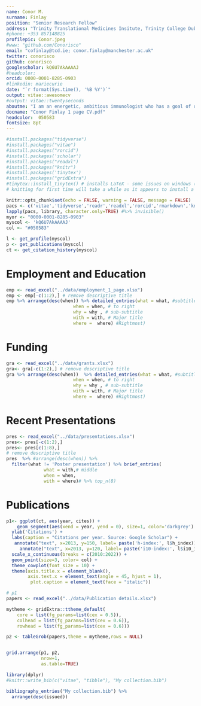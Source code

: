 ```yaml
---
name: Conor M.
surname: Finlay
position: "Senior Research Fellow"
address: "Trinity Translational Medicines Insitute, Trinity College Dublin"
#phone: +353 857148825
profilepic: Conor.jpeg
#www: "github.com/Conorisco"
email: "cofinlay@tcd.ie; conor.finlay@manchester.ac.uk"
twitter: conorisco
github: conorisco
googlescholar: kQ6U7AkAAAAJ
#headcolor:
orcid: 0000-0001-8285-0903
#linkedin: mariecurie
date: "`r format(Sys.time(), '%B %Y')`"
output: vitae::awesomecv 
#output: vitae::twentyseconds
aboutme: "I am an energetic, ambitious immunologist who has a goal of or being a future world leader in macrophage biology. My career focus on myeloid cells has brought me through three disciplines, animal models, bioinformatics, and translational research. This approach makes me a uniquely well-rounded researcher in the Irish research environment who can plan, implement, and integrate pre-clinical, informatic and translational aspects of biomedical research. "
docname: "Conor Finlay 1 page CV.pdf"
headcolor: 	050583
fontsize: 8pt
---
```

<!-- #\fontsize{11}{18}{8}{8} -->
```r
#install.packages("tidyverse")
#install.packages("vitae")
#install.packages("rorcid")
#install.packages('scholar')
#install.packages("readxl")
#install.packages("knitr")
#install.packages('tinytex')
#install.packages("gridExtra")
#tinytex::install_tinytex() # installs LaTeX - some issues on windows (but only some)
# knitting for first time will take a while as it appears to install a bunch of tools for latex on run 1
```

```r
knitr::opts_chunk$set(echo = FALSE, warning = FALSE, message = FALSE)
pacs <- c('vitae','tidyverse','readr','readxl','rorcid','rmarkdown','knitr','scholar','cowplot','gridExtra','patchwork')
lapply(pacs, library, character.only=TRUE) #%>% invisible()
myor <- "0000-0001-8285-0903"
myscol <- 'kQ6U7AkAAAAJ'
col <- "#050583"
```

```r
l <- get_profile(myscol)
p <- get_publications(myscol)
ct <- get_citation_history(myscol)
```

<!-- # Research interests  -->
<!-- Cellular Immunologist with three core skills: *in vivo* **models of inflammation, bioinformatics and clinical research**. My main research interest is in what factors control mononuclear phagocyte (macrophage) differentiation during inflammation on a single cell level and how this impacts on disease outcomes. I have expertise T cell function, autoimmunity, type 2 immune responses, stromal-immune cell interactions, myeloid cells, data visualisation and programming. -->
<!-- # Snapshot -->
<!-- I am an energetic ambitious immunologist with a clear goal to build an independent research platform. My research passion is which factors control mononuclear phagocyte (macrophage) differentiation during inflammation and how this impacts on disease. My most recent work is currently under revision in the top ranked Immunology journal (IF 31). I am ready to educate the next generation of doctors and scientists and lead my own group to make transformative discoveries in Immunology. -->

<!-- # Current Roles -->
<!-- ## Senior Research Fellow, Trinity College Dublin -->
<!--  * COVID-19 SFI-funded strategic partnership, investigating myeloid cell dysfunction in COVID-19 -->
<!--  * Core facility development in single cell RNA-sequencing ("TCD Single Cell") -->
<!--  * Trinity Kidney Health Centre, lab management and biomarker research. -->

<!-- ## Honorary Research Fellow, University of Manchester -->
<!--  * Co-managing *MRC* programme grant with Prof. Judith Allen includes bi-monthly visits and weekly online meetings -->
<!--  * Ongoing collaborations with Judith Allen, Doug Dyer, Mark Travis and Matthew Hepworth groups -->

# Employment and Education
```r
emp <- read_excel("../data/employment_1_page.xlsx") 
emp <- emp[-c(1:2),] # remove descriptive title
emp %>% arrange(desc(when)) %>% detailed_entries(what = what, #subtitle
                         when = when, # to right
                         why = why , # sub-subtitle
                         with = with, # Major title
                         where =  where) #Rightmost)
```

<!-- # Education -->
<!-- # ```{r} -->
<!-- # edu <- read_excel("../data/education.xlsx")  -->
<!-- # edu <- edu[-c(1:2),] # remove descriptive title -->
<!-- # cols <- colnames(edu) -->
<!-- # edu  %>% arrange(desc(when)) %>% brief_entries( -->
<!-- #                         what = with, -->
<!-- #                          when = when,  -->
<!-- #                          with = where,  -->
<!-- #                       -->
<!-- #                          )  -->
<!-- #  -->
<!-- # ``` -->

<!-- \newpage -->
# Funding
```r

gra <- read_excel("../data/grants.xlsx")
gra<- gra[-c(1:2),] # remove descriptive title
gra %>% arrange(desc(when))  %>% detailed_entries(what = what, #subtitle
                         when = when, # to right
                         why = why , # sub-subtitle
                         with = with, # Major title
                         where =  where) #Rightmost)

```

<!-- # Scientific Skills -->

<!-- **Programming, Data analysis, Statistics & Visualisation**: R (Fluent, 5 years), Python (Intermediate, 3 years), RMarkdown (Intermediate, 3 years) Unix/Bash (Beginner). Data analysis/visualisation in and in R. Other programs: FlowJo and Prism, Adobe Illustrator, biostatistics and its application to experimental design and interpretation. Database creation and maintenance. R Shiny Apps. high-performance computing (basic).  -->

<!-- **Bioinformatics** Expert in summarising take-home messages from single cell RNA-sequencing analysis in R and python (4 years experience). Mass cytometery analysis (FLowCore, Spectre). Analysis of microarray/bulk RNA-seq datasets analysis in R (limma, DESeq2). Pathway analysis (IPA, GO), regulatory network analysis (SCENIC), trajectory inference (Slingshot, RNA velocity), clustering (hierarchical and graph-based methods), dimension reduction (UMAP, Trimap, PCA), basic experience with machine learning (non linear, random forest) and systems biology (graphs, networks, logical modelling and differential equations).  -->

<!--  **Animal models of Disease**: 12 years experience in in vivo model design: Autoimmunity (Experimental autoimmune encephalomyelitis, DSS-colitis, Imiquimod-induced inflammation), Cancer (B16 melanoma, CT26 lung), Infection (*L. sigmodontis*,*B. pertussis*, *F. hepatica*), Allergy (Allergen airway hypersensitivity) and general in vivo manipulation (Cell transfers, Irradiation/bone marrow transplantation peritonitis models, circadian rhythm modulation, cytokine administration, intraplueral injections). -->

<!-- **Laboratory techniques**: Expert in cell culture, cell sorting (BD Machines), high parameter (20+) flow cytometry, mass cytometry (including panel design), tissue digestion, ELISA, lab management, inventory, ordering, health and saftey.  -->

<!-- **Molecular biology** NGS library preparation (Illumina) for single cell RNA-sequencing (BD Rhapsody and 10X genomics), Illumina sequecing (Novaaseq 6000) study design for NGS experiments, RNA extraction, RT-qPCR, nucleic acid QC (TapeStation, Qubit), PCR. Label free quanitiative proteomics, bulk RNA-seq and ATAC-seq library preparation, enzyme assays.  -->

<!-- **Clinical research**: Cell isolation from blood (Whole blood, granulocytes/neutrophils, PBMC), biobanking, clinical database management (RedCap). Patient stratification, data curating and multi-modal integration: data analysis of longitudinal clinical datasets with 100s of clinical fields and 10000s of patients. Writing reports in RMarkdown to be read by clinicians and scientists.  -->

<!-- \newpage -->
<!-- # Teaching & Supervison -->
<!-- ## Formal teaching  -->
<!-- ```{r} -->
<!-- #teaching short version  -->
<!-- # t <- read_excel("../data/teaching.xlsx") -->
<!-- # t<- t[-c(1:2),] # remove descriptive title -->
<!-- # t  %>% arrange(desc(when)) %>% brief_entries( -->
<!-- #               with= what ,# middle -->
<!-- #               when = when, -->
<!-- #               what = with# left -->
<!-- #     ) # right -->

<!-- t <- read_excel("../data/teaching.xlsx") -->



<!-- t %>% arrange(desc(when))  %>% detailed_entries(what = what, #subtitle -->
<!--                          when = when, # to right -->
<!--                          why = why , # sub-subtitle -->
<!--                          with = with, # Major title -->
<!--                          where =  where) #Rightmost) -->

<!-- ``` -->

<!-- ```{r} -->
<!-- # #teaching long version  -->
<!-- # t <- read_excel("../data/teaching.xlsx") -->
<!-- # t<- t[-c(1:2),] # remove descriptive title -->
<!-- # t  %>% arrange(desc(when)) %>% brief_entries( -->
<!-- #               with= what ,# middle -->
<!-- #               when = when, -->
<!-- #               what = with# left -->
<!-- #     ) # right -->

<!-- ``` -->

<!-- **Additional teaching duties** In 2016 I took on the academic duties for a Professor in TCD on teaching sabbatical. This included all aspects of the role, including practical supervision, assessment and marking, tutorials and administrative duties (including backboard). I have organised visits for school students at various points between 2013-2016. I have developed a 12 hour course in basic data science skills for immunologists [basic data science skills for immunologist (click here)](https://conorisco.github.io/dataviz_immunology_r/  ). I acted as official ‘external mentor’ of a PhD student in Wellcome Trust in Immunomatrix in Complex Disease PhD program in Manchester. My teaching philosophy is Think-Pair-Share - a method to keep students engaged by creating a mini student led discussions in class.  -->

<!-- ## Young scientist supervision -->
<!-- ```{r} -->
<!-- sup <- read_excel("../data/supervison.xlsx") -->
<!-- sup<- sup[-c(1:2),] # remove descriptive title -->
<!-- sup  %>% arrange(desc(when)) %>% detailed_entries(what = what, #subtitle -->
<!--                          when = when, # to right -->
<!--                          why = why , # sub-subtitle -->
<!--                          with = with, # Major title -->
<!--                          where =  where) #Rightmost) -->

<!-- ``` -->

<!-- # Outreach and organisation -->

<!-- **Discover Research Night**, Dublin Sep 2014. Marie Skłodowska-Curie-funded. I was the event organiser responsible for public engagement at Trinity Biomedical Sciences Institute, organising a team of 50 researchers in leading themed tours of scientific facilities. We were the most subscribed event of Dublin Research Night (>500 members of the public) 8 weeks’ full-time.  -->

<!-- **10th International Symposium on Bordetella**, Sep 2013. Logistics manager responsible for operations of the conference including registration, AV equipment and support for speakers. -->

<!-- **Manchester Immunology Group Seminar Series**, May 2017 – Sep 2018. Co-lead organiser. Handling invitations, hospitality, communications, for renowned international speakers to visit University of Manchester. -->

<!-- **School talk**, Oaklands Community College, Edenderry Co. Offaly, 2021. “The life of a scientist”.  -->

<!-- **Single Cell TCD Core facility**. I formed a working group in 2021 to address the competitive disadvantage of not having a working single cell RNA-sequencing in TCD. The service was soft launched internally in 2022 on a cost-for-service basis and delivers a full pipeline from consultation, cellular isolation, library preparation, sequencing, bioinformatics and basic downstream analysis. I am to expand this to a full service and hire talent to expand the capability of this sercive to include external industry clinets. -->

<!-- \newpage -->

# Recent Presentations
```r
pres <- read_excel("../data/presentations.xlsx")
pres<- pres[-c(1:2),]
pres<- pres[c(1:8),]
# remove descriptive title
pres  %>% #arrange(desc(when)) %>% 
  filter(what != 'Poster presentation') %>% brief_entries(
              what = with,# middle
              when = when,
              with = where)# %>% top_n(8)
```
<!-- ## Poster -->
<!-- ```{r} -->
<!-- pres <- read_excel("../data/presentations.xlsx") -->
<!-- pres<- pres[-c(1:2),] # remove descriptive title -->
<!-- pres  %>% arrange(desc(when)) %>% filter(what == 'Poster presentation') %>% brief_entries( -->
<!--               what = with,# middle -->
<!--               when = when, -->
<!--               with = where) -->
<!-- ``` -->
<!-- ## Awards -->
<!-- ```{r} -->
<!-- awards <- read_excel("../data/awards.xlsx") -->
<!-- awards<- awards[-c(1:2),] # remove descriptive title -->
<!-- awards %>% arrange(desc(when))  %>% brief_entries( -->
<!--               what = with ,# middle -->
<!--               when = when  # left -->
<!--     ) # right -->
<!-- ``` -->

<!-- # Referees -->
<!-- ```{r} -->
<!-- ref <- read_excel("../data/referees.xlsx") -->
<!-- ref<- ref[-c(1:2),] # remove descriptive title -->
<!-- ref %>% detailed_entries(what = what, #subtitle -->
<!--                          when = when, # to right -->
<!--                         # why = why , # sub-subtitle -->
<!--                          with = with, # Major title -->
<!--                          where =  where) #Rightmost) -->
<!-- ``` -->
\newpage
# Publications
```r
p1<- ggplot(ct, aes(year, cites)) +
    geom_segment(aes(xend = year, yend = 0), size=1, color='darkgrey') +
  ylab('Citations') +
  labs(caption = "Citations per year. Source: Google Scholar") +
   annotate("text", x=2013, y=150, label= paste('h-index:', l$h_index)) +
     annotate("text", x=2013, y=120, label= paste('i10-index:', l$i10_index)) +
  scale_x_continuous(breaks = c(2010:2022)) +
  geom_point(size=3, color= col) +
  theme_cowplot(font_size = 10) +
  theme(axis.title.x = element_blank(),
        axis.text.x = element_text(angle = 45, hjust = 1),
         plot.caption = element_text(face = "italic"))

# p1
papers <- read_excel("../data/Publication details.xlsx")

mytheme <- gridExtra::ttheme_default(
    core = list(fg_params=list(cex = 0.5)),
    colhead = list(fg_params=list(cex = 0.6)),
    rowhead = list(fg_params=list(cex = 0.6)))

p2 <- tableGrob(papers,theme = mytheme,rows = NULL)


grid.arrange(p1, p2,
             nrow=1,
             as.table=TRUE)
```

```r
library(dplyr)
#knitr::write_bib(c("vitae", "tibble"), "My collection.bib")

bibliography_entries("My collection.bib") %>%
  arrange(desc(issued))

```

<!-- \newpage -->

<!-- # Appendix -->

<!-- ## Discipline contributions  -->
<!-- ```{r} -->
<!-- rev <- read_excel("../data/reviewing.xlsx") -->
<!-- rev<- rev[-c(1:2),] # remove descriptive title -->
<!-- rev  %>% arrange(desc(when)) %>% brief_entries( -->
<!--               what = what,# middle -->
<!--               when = when, -->
<!--               with = with -->
<!--                 # left -->
<!--     ) # right -->

<!-- ``` -->

<!-- ## Training -->

<!-- ```{r} -->
<!-- train <- read_excel("../data/training.xlsx") -->
<!-- #train<- train[-c(1:2),] # remove descriptive title -->
<!-- train  %>% arrange(desc(Year)) %>% brief_entries( -->
<!--               what = Course,# middle -->
<!--               when = Year,# left -->
<!--               with = Insitution# right -->

<!--     )  -->

<!-- ``` -->

<!-- ## Courses -->
<!-- ```{r} -->

<!-- cor <- read_excel("../data/courses.xlsx") -->


<!-- TCD <- cor$`Trinity College Dublin` -->
<!-- Manchester <- cor$`University of Manchester` -->
<!-- #external <- cor$Other -->

<!-- classes <- tibble( -->
<!--   title =c( -->
<!--           rep("University of Manchester",length(Manchester)), -->
<!--           rep("Trinity College Dublin", length(TCD))),  -->
<!--               detail = c(Manchester,TCD)) -->
<!-- classes %>% -->
<!--   detailed_entries( -->
<!--     what = title, -->
<!--     why = detail, .protect = F -->
<!--   ) -->
<!-- ``` -->

<!-- ## Societies and committees -->
<!-- ```{r} -->

<!-- soc <- read_excel("../data/societies.xlsx") -->

<!-- socs <- soc$soc -->
<!-- com <- soc$`TCD Committees` -->
<!-- #external <- cor$Other -->

<!-- classes <- tibble( -->
<!--   title =c( -->
<!--           rep("Society Membership",length(socs)), -->
<!--           rep("College Comittees", length(com))),  -->
<!--               detail = c(socs,com)) -->
<!-- classes %>% -->
<!--   detailed_entries( -->
<!--     what = title, -->
<!--     why = detail#, .protect = F -->
<!--   ) -->
<!-- ``` -->
<!-- ## Shortlisted applications -->
<!-- *	Shortlisted for UKRI Innovation/Rutherford Fund Skills Development Fellowship (Computational Biology), 2017. -->
<!-- * Shortlisted as candidate from school of medicine for Science Foundation Ireland Pathways programme, 2021 -->
<!-- * Shortlisted for academic-industry partnership with Janssen Pharmaceuticals, Belgium, 2019 -->

<!-- ## Manuscipts in preparation -->

<!-- Dwivedi, A., Ui Mhaonaigh, A.,  Carrol, M., Little, M and Finlay, C.M. Characterisation of low density neutrophils in SARS-Cov 2 patients -->

<!-- Finlay, C.M. Parkinson, J.P., Chan, B.H.K. and Allen, J.E. The proteome of the pleural fluid  -->

<!-- O'Conluain, R., Hollingsworth, s., Little, M. and Finlay, C.M.,  Soluble urokinase plasminogen activator receptor is a biomarker of kidney disease in ANCA-associated vasculitis -->


<!-- ```{r eval=FALSE} -->
<!-- tribble( -->
<!--   ~Year, ~Type, ~Desc, -->
<!--   1903, "Physics", "Awarded for her work on radioactivity with Pierre Curie and Henri Becquerel", -->
<!--   1911, "Chemistry", "Awarded for the discovery of radium and polonium" -->
<!-- ) %>%  -->
<!--   brief_entries( -->
<!--     glue::glue("Nobel Prize in {Type}"), -->
<!--     Year,  -->
<!--     Desc -->
<!--   ) -->
<!-- ``` -->

<!-- ```{r eval=FALSE} -->
<!-- library(tibble) -->
<!-- tribble( -->
<!--   ~ Degree, ~ Year, ~ Institution, ~ Where, -->
<!--   "Informal studies", "1889-91", "Flying University", "Warsaw, Poland", -->
<!--   "Master of Physics", "1893", "Sorbonne Université", "Paris, France", -->
<!--   "Master of Mathematics", "1894", "Sorbonne Université", "Paris, France" -->
<!-- ) %>%  -->
<!--   detailed_entries(Degree, Year, Institution, Where) -->
<!-- ``` -->




